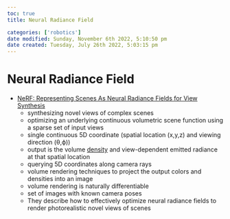 ```yaml
---
toc: true
title: Neural Radiance Field

categories: ['robotics']
date modified: Sunday, November 6th 2022, 5:10:50 pm
date created: Tuesday, July 26th 2022, 5:03:15 pm
---
```


# Neural Radiance Field


- [NeRF: Representing Scenes As Neural Radiance Fields for View Synthesis](https://arxiv.org/abs/2003.08934)
	- synthesizing novel views of complex scenes
	- optimizing an underlying continuous volumetric scene function using a sparse set of input views
	- single continuous 5D coordinate (spatial location (x,y,z) and viewing direction (θ,ϕ))
	- output is the volume [density](Density.qmd) and view-dependent emitted radiance at that spatial location
	- querying 5D coordinates along camera rays
	- volume rendering techniques to project the output colors and densities into an image
	- volume rendering is naturally differentiable
	- set of images with known camera poses
	- They describe how to effectively optimize neural radiance fields to render photorealistic novel views of scenes




